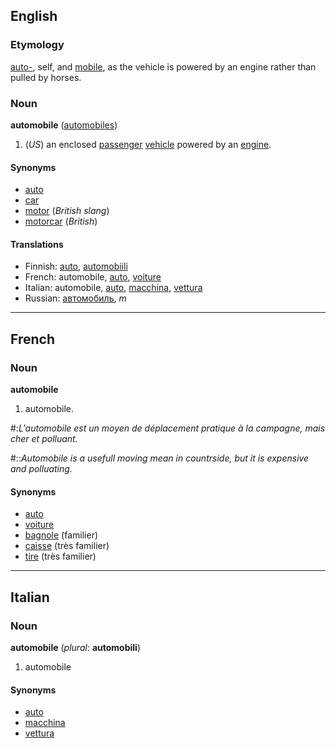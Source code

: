 ==English==
===Etymology===
[[auto-]], self, and [[mobile]], as the vehicle is powered by an engine rather than pulled by horses.

===Noun===
'''automobile''' ([[automobiles]])

#(''US'') an enclosed [[passenger]] [[vehicle]] powered by an [[engine]].

====Synonyms====
*[[auto]]
*[[car]]
*[[motor]] (''British slang'')
*[[motorcar]] (''British'')

====Translations====
*Finnish: [[auto]], [[automobiili]]
*French: automobile, [[auto#French|auto]], [[voiture]]
*Italian: automobile, [[auto#Italian|auto]], [[macchina]], [[vettura]]
*Russian: [[автомобиль]], ''m''
----

==French==
===Noun===
'''automobile'''

#automobile.

#:''L'automobile est un moyen de déplacement pratique à la campagne, mais cher et polluant.''
#::''Automobile is a usefull moving mean in countrside, but it is expensive and polluating.''

====Synonyms====
*[[auto#French|auto]]
*[[voiture]]
*[[bagnole]] (familier)
*[[caisse]] (très familier)
*[[tire]] (très familier)

----
==Italian==
===Noun===
'''automobile''' (''plural'': '''automobili''')

#automobile

====Synonyms====
*[[auto#Italian|auto]]
*[[macchina]]
*[[vettura]]